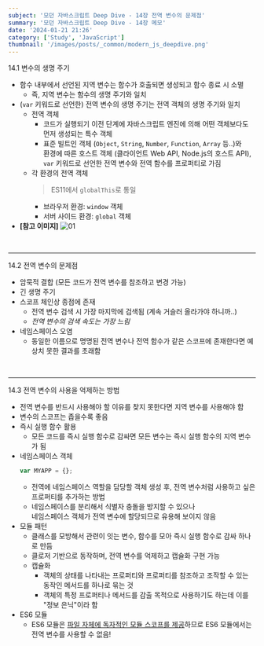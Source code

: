 ```yaml
---
subject: '모던 자바스크립트 Deep Dive - 14장 전역 변수의 문제점'
summary: '모던 자바스크립트 Deep Dive - 14장 메모'
date: '2024-01-21 21:26'
category: ['Study', 'JavaScript']
thumbnail: '/images/posts/_common/modern_js_deepdive.png'
---
```



<Typography variant="h3" backgroundColor="gray">
  <span>14.1 변수의 생명 주기</span>
</Typography>

- 함수 내부에서 선언된 <Typography color="gray500">지역 변수</Typography>는 함수가 호출되면 생성되고 함수 종료 시 소멸
  - 즉, <Typography color="gray500">지역 변수</Typography>는 함수의 생명 주기와 일치
- (`var` 키워드로 선언한) <Typography color="gray500">전역 변수</Typography>의 생명 주기는 <Typography color="slate600">전역 객체</Typography>의 생명 주기와 일치
  - <Typography color="slate600">전역 객체</Typography>
    - 코드가 실행되기 이전 단계에 자바스크립트 엔진에 의해 어떤 객체보다도 먼저 생성되는 특수 객체
    - 표준 빌트인 객체 (`Object`, `String`, `Number`, `Function`, `Array` 등..)와  
      환경에 따른 호스트 객체 (클라이언트 Web API, Node.js의 호스트 API),  
      `var` 키워드로 선언한 전역 변수와 전역 함수를 프로퍼티로 가짐
  - 각 환경의 <Typography color="slate600">전역 객체</Typography>  
    > ES11에서 `globalThis`로 통일
    - 브라우저 환경: `window` 객체
    - 서버 사이드 환경: `global` 객체
- **\[참고 이미지\]**
  ![01](/images/posts/2024-01-21-modern_js_14/01.png?width=800)

<br />

---

<Typography variant="h3" backgroundColor="gray">
  <span>14.2 전역 변수의 문제점</span>
</Typography>

- 암묵적 결합 (모든 코드가 전역 변수를 참조하고 변경 가능)
- 긴 생명 주기
- 스코프 체인상 종점에 존재
  - 전역 변수 검색 시 가장 마지막에 검색됨 (계속 거슬러 올라가야 하니까..)
  - _전역 변수의 검색 속도는 가장 느림_
- 네임스페이스 오염
  - 동일한 이름으로 명명된 전역 변수나 전역 함수가 같은 스코프에 존재한다면 예상치 못한 결과를 초래함

<br />

---

<Typography variant="h3" backgroundColor="gray">
  <span>14.3 전역 변수의 사용을 억제하는 방법</span>
</Typography>

- 전역 변수를 반드시 사용해야 할 이유를 찾지 못한다면 지역 변수를 사용해야 함
- 변수의 스코프는 좁을수록 좋음
- 즉시 실행 함수 활용
  - 모든 코드를 즉시 실행 함수로 감싸면 모든 변수는 즉시 실행 함수의 지역 변수가 됨
- 네임스페이스 객체
  ```js
  var MYAPP = {};
  ```
  - 전역에 네임스페이스 역할을 담당할 객체 생성 후, 전역 변수처럼 사용하고 싶은 프로퍼티를 추가하는 방법
  - 네임스페이스를 분리해서 식별자 충돌을 방지할 수 있으나  
    네임스페이스 객체가 전역 변수에 할당되므로 유용해 보이지 않음
- 모듈 패턴
  - 클래스를 모방해서 관련이 잇는 변수, 함수를 모아 즉시 실행 함수로 감싸 하나로 만듬
  - 클로저 기반으로 동작하며, 전역 변수를 억제하고 <Typography color="gray500">캡슐화</Typography> 구현 가능
  - <Typography color="gray500">캡슐화</Typography>
    - 객체의 상태를 나타내는 프로퍼티와 프로퍼티를 참조하고 조작할 수 있는 동작인 메서드를 하나로 묶는 것
    - 객체의 특정 프로퍼티나 메서드를 감출 목적으로 사용하기도 하는데 이를 <Typography color="slate600">"정보 은닉"</Typography>이라 함
- ES6 모듈
  - ES6 모듈은 <u>파일 자체에 독자적인 모듈 스코프를 제공</u>하므로 ES6 모듈에서는 전역 변수를 사용할 수 없음!